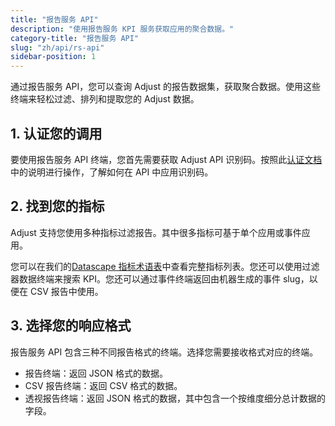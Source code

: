 ```yaml
---
title: "报告服务 API"
description: "使用报告服务 KPI 服务获取应用的聚合数据。"
category-title: "报告服务 API"
slug: "zh/api/rs-api"
sidebar-position: 1
---
```

通过报告服务 API，您可以查询 Adjust 的报告数据集，获取聚合数据。使用这些终端来轻松过滤、排列和提取您的 Adjust 数据。

1\. 认证您的调用
-----------

要使用报告服务 API 终端，您首先需要获取 Adjust API 识别码。按照此[认证文档](/zh/api/rs-api/authentication)中的说明进行操作，了解如何在 API 中应用识别码。

2\. 找到您的指标
-----------

Adjust 支持您使用多种指标过滤报告。其中很多指标可基于单个应用或事件应用。

您可以在我们的[Datascape 指标术语表](https://help.adjust.com/zh/article/datascape-metrics-glossary)中查看完整指标列表。您还可以使用过滤器数据终端来搜索 KPI。您还可以通过事件终端返回由机器生成的事件 slug，以便在 CSV 报告中使用。

3\. 选择您的响应格式
-------------

报告服务 API 包含三种不同报告格式的终端。选择您需要接收格式对应的终端。

* 报告终端：返回 JSON 格式的数据。
* CSV 报告终端：返回 CSV 格式的数据。
* 透视报告终端：返回 JSON 格式的数据，其中包含一个按维度细分总计数据的字段。

